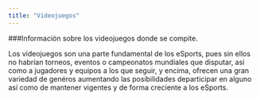 ```yaml
---
title: "Videojuegos"
---
```


###Información sobre los videojuegos donde se compite.

Los videojuegos son una parte fundamental de los eSports, pues sin ellos no habrían torneos, eventos o campeonatos mundiales que disputar, así como a jugadores y equipos a los que seguir, y encima, ofrecen una gran variedad de genéros aumentando las posibilidades departicipar en alguno así como de mantener vigentes y de forma creciente a los eSports.